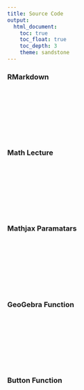 ```yaml
---
title: Source Code
output: 
  html_document:
    toc: true
    toc_float: true
    toc_depth: 3
    theme: sandstone
---
```


<link rel="stylesheet" href=".\scripts\stylesheet.css">
<link rel="stylesheet" href="https://cdnjs.cloudflare.com/ajax/libs/prism/1.23.0/themes/prism-okaidia.min.css"/>
<script src="https://cdnjs.cloudflare.com/ajax/libs/prism/1.23.0/prism.min.js"></script>
<script src="https://cdnjs.cloudflare.com/ajax/libs/prism/1.23.0/plugins/inline-color/prism-inline-color.min.js"></script>
<script src="https://cdnjs.cloudflare.com/ajax/libs/prism/1.23.0/plugins/unescaped-markup/prism-unescaped-markup.min.js"></script>
<script src="https://cdnjs.cloudflare.com/ajax/libs/prism/1.23.0/plugins/normalize-whitespace/prism-normalize-whitespace.min.js"></script>


### RMarkdown
<pre>
    <code class="language-r line-numbers"><!--
---
title: R Markdown
output: 
  html_document:
    toc: true
    toc_float: true
    toc_depth: 2
    theme: sandstone
---

<link rel="stylesheet" href=".\scripts\stylesheet.css">

```r
knitr::opts_chunk$set(echo = TRUE)
```

This is an R Markdown document. Markdown is a simple formatting syntax for authoring HTML, PDF, and MS Word documents. For more details on using R Markdown see <http://rmarkdown.rstudio.com>.

When you click the **Knit** button a document will be generated that includes both content as well as the output of any embedded R code chunks within the document. You can embed an R code chunk like this:

```r
summary(cars)
```

## Including Plots

You can also embed plots, for example:

```r
plot(pressure)
```

Note that the `echo = FALSE` parameter was added to the code chunk to prevent printing of the R code that generated the plot.

--></code>
</pre>
<br/><br/><br/><br/><br/>


### Math Lecture
<pre>
    <code class="language-r line-numbers"><!--
---
title:
output: 
  html_document:
    theme: sandstone
---

<link rel="stylesheet" href=".\scripts\stylesheet.css">
<script src=".\scripts\javascript.js"></script>  
<script id="MathJax-script" async src="https://cdn.jsdelivr.net/npm/mathjax@3/es5/tex-chtml.js"></script>
<script src="https://ajax.googleapis.com/ajax/libs/jquery/3.3.1/jquery.min.js"></script>
<script src="https://cdn.geogebra.org/apps/deployggb.js"></script>
<script src="https://polyfill.io/v3/polyfill.min.js?features=es6"></script>

</br></br></br>

# Math Lecture


## Logarithms

In this lesson, we will cover **logs**, or logarithms. Logs can seem pretty scary at first, but once completing this lesson, you will become a master! 

### So what are Logs?

Logs can help us do many wonderful things. They allow us to work with problems that grow exponentially. Essentially, **logs** can be seen as **the inverse function to exponents**. Since addition, multiplication, and exponentiation are the three most fundamental arithmetic operations, we us logs to help us find the exponents. The inverse of addition is subtraction, the inverse of multiplication is division, and the inverse of exponents are logarithms.

Logs were initially invented in the 17th century to speed up calculations and for this reason, many modern day scientist have adopted it. Before calculators and computers became available, logarithms were used to vastly reduced the time needed to multiply numbers with many digits. Today, it is used for astronomy, physics, biology, engineering, and many more!

<hr style:"border:2px solid gray"> </hr> 


### Math Expression

**Note:** We still want to solve for **X**. 

<div class="col-sm-6">  
<div class="center">
\begin{array}{cc}
  \text{Exponents} & & \text{Logarithm} \\[10pt]
    b^x = n & & log_b n = x
\end{array}
<br/><br/><br/><br/><br/>
</div>
</div>

<div class="col-sm-6">
<div class="center">
<img src=".\images\geogebra-export.png" alt="Logarithms" width="400"/>
</div>
</div></br></br>	

<hr style:"border:2px solid gray"> </hr>


<div class="col-sm-6">

### Example 3.1 

---

Solve:
$f(x)=log_2 (x) \\[.25cm]$ 

\begin{align}
    &\text{Domain: } \cssId{Step1-1}{ (0,\infty)} \\[3px]
    &\text{Range: } \cssId{Step1-2}{ (-\infty, \infty)} \\[3px]
    &\text{End Behavior: } \\[3px]
    &\hspace{1cm} \text{As } x \rightarrow \cssId{Step1-3}{ \infty } , \hspace{.25cm} f(x) \rightarrow \infty \\[3px]
    &\hspace{1cm} \text{As } x \rightarrow \cssId{Step1-4}{ 0 } , \hspace{.25cm} f(x) \rightarrow - \infty \\[3px]
    &\text{X-intercept: } \cssId{Step1-5}{ (0,1)}  \\[3px]
    &\text{Asymptote: } \cssId{Step1-6}{ 0} 
\end{align}

<img id="Step1-7" src=".\images\geogebra-export.png" alt="Logarithms" width="300"/>


<input type="button" class="button" onclick="ShowStep(this, 'Step1', 'Reset1');" value="Steps" /> 
<input type="button" class="button" onclick="ResetSteps(this, 'Step1', 'Reset1')" value="Reset" disabled="false"/><br/><br/>


--></code>
</pre>
<br/><br/><br/><br/><br/>


### Mathjax Paramatars
<pre>
    <code class="language-javascript line-numbers"><!--
    // Mathjax Paramatars
  MathJax = {
    tex: {inlineMath: [['$', '$'], ['\\(', '\\)']]},
    chtml: {
      displayAlign: 'left'
    },
    startup: {
      pageReady: function () {
        //
        //  Do the usual startup (which does a typeset).
        //  When that is all done, un-hide the page.
        //
        return MathJax.startup.defaultPageReady().then(function () {
          document.getElementById("hidden").disabled = true;
        });
      }
    }
  };
--></code>
</pre>
<br/><br/><br/><br/><br/>

### GeoGebra Function
<pre>
    <code class="language-javascript line-numbers"><!--
   // GeoGebra Parameters for Graph 
// Learn more about all of Parameters at: https://wiki.geogebra.org/en/Reference:GeoGebra_App_Parameters
var parameters = 
  {"id": "app1",
  "width":1000,
  "height":600,
  "showMenuBar":false, // All feature that one to download, save, etc...
  "showAlgebraInput":true, // The left input math box. This is a must
  "showToolBar":false, // Additional Top Shape Features Tools
  "customToolBar":
  "0 73 62 | 1 501 67 , 5 19 , 72 75 76 | 2 15 45 , 18 65 , 7 37 | 4 3 8 9 , 13 44 , 58 , 47 | 16 51 64 , 70 | 10 34 53 11 , 24  20 22 , 21 23 | 55 56 57 , 12 | 36 46 , 38 49  50 , 71  14  68 | 30 29 54 32 31 33 | 25 17 26 60 52 61 | 40 41 42 , 27 28 35 , 6",
  "showToolBarHelp":false,
  "showResetIcon":true, // Resets graphs and inputs
  "enableLabelDrags":false,
  "enableShiftDragZoom":true, // Helps drag graph
  "enableRightClick":false, // Allows UI edit features
  "errorDialogsActive":false,
  "useBrowserForJS":false,
  "allowStyleBar":false, // Gives input bar addition features
  "preventFocus":false,
  "showZoomButtons":true,
  "capturingThreshold":3,
  
// add code here to run when the applet starts
"appletOnLoad":function(api){ /* api.evalCommand('Segment((1,2),(3,4))');*/ },
  "showFullscreenButton":false,
  "scale":1,
  "disableAutoScale":false,
  "allowUpscale":false,
  "clickToLoad":false,
  "appName":"classic",
  "buttonRounding":0.7,
  "buttonShadows":false,
  "language":"en",
  
  // A BUNCH OF WEIRD CODE

  // is3D=is 3D applet using 3D view, 
  // AV=Algebra View, SV=Spreadsheet View, CV=CAS View, EV2=Graphics View 2, 
  // CP=Construction Protocol, PC=Probability Calculator DA=Data Analysis, 
  // FI=Function Inspector, macro=Macros
var views = {
  'is3D': 0,
  'AV': 1,
  'SV': 0,
  'CV': 0,
  'EV2': 0,
  'CP': 0,
  'PC': 0,
  'DA': 0,
  'FI': 0,
  'macro': 0
  
};

var applet1 = new GGBApplet(parameters, '5.0', views);
window.onload = function() {
	applet1.inject('ggbApplet1');
};

applet1.setPreviewImage(
  'data:image/gif;base64,R0lGODlhAQABAAAAADs=',
  'https://www.geogebra.org/images/GeoGebra_loading.png',
  'https://www.geogebra.org/images/applet_play.png'
);

--></code>
</pre>
<br/><br/><br/><br/><br/>

### Button Function
<pre>
    <code class="language-javascript line-numbers"><!--
   // Button Function 
  (function () {
    window.ShowStep = function (el, id) {
      // Go through all the elements with id id-n and set the first non visible one to visible
      const steps = document.querySelectorAll('[id^="' + id + '"]');
      for (let i = 0; i < steps.length; i++) {
         if (steps[i].style.visibility != 'visible') {
           steps[i].style.visibility = 'visible';
           break;
         }
       }
      el.nextElementSibling.disabled = false;
    }
    window.ResetSteps = function (el, id, reset) {
      el.disabled = false;
      // Go through all the elements with id id-n and set them all to hidden
      const steps = document.querySelectorAll('[id^="' + id + '"]');
      for (let i = 0; i < steps.length; i++) {
           steps[i].style.visibility = 'hidden';
         }      
    } 
  })();
--></code>
</pre>
